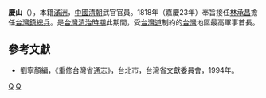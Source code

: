 {{Otheruses|subject=中國清朝武官官員|other=韓國城市|慶山市}}
{{Otheruses|subject=中國清朝武官官員|other=中國清朝資政院議員|慶山 (資政院)}}

'''慶山'''（{{bd|？||？|}}），本籍[[滿洲|滿洲]]，[[中國|中國]][[清朝|清朝]]武官官員。1818年（嘉慶23年）奉旨接任[[林承昌|林承昌]]擔任[[台灣鎮|台灣鎮]][[總兵|總兵]]。是[[台灣清治時期|台灣清治時期]]此期間，受[[台灣道|台灣道]]制約的[[台灣|台灣]]地區最高軍事首長。

{{start box}}
{{s-before|[[林承昌|林承昌]]}}
{{s-title|[[台灣鎮總兵|台灣鎮總兵]]|1818年上任}}
{{s-after|[[武隆阿|武隆阿]]}}
{{end box}}

==參考文獻==
*劉寧顏編，《重修台灣省通志》，台北市，台灣省文獻委員會，1994年。


[[Category:台灣鎮總兵|Q]]
[[Category:旗人|Q]]